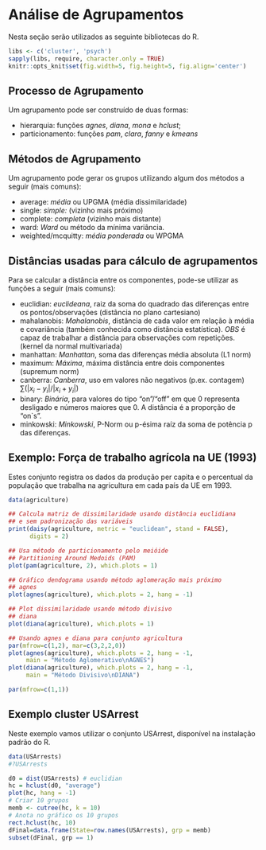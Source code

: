 # Análise de Agrupamentos {#AA}

Nesta seção serão utilizados as seguinte bibliotecas do R.
```r
libs <- c('cluster', 'psych')
sapply(libs, require, character.only = TRUE)
knitr::opts_knit$set(fig.width=5, fig.height=5, fig.align='center')
```

## Processo de Agrupamento {#AAprocess}

Um agrupamento pode ser construído de duas formas:

- hierarquia: funções *agnes*, *diana*, *mona* e *hclust*;
- particionamento: funções *pam*, *clara*, *fanny* e *kmeans* 

## Métodos de Agrupamento {#AAmethod}

Um agrupamento pode gerar os grupos utilizando algum dos métodos a seguir (mais comuns):

- average: *média* ou UPGMA (média dissimilaridade)
- single: *simple:* (vizinho mais próximo)
- complete: *completa* (vizinho mais distante)
- ward: *Ward* ou método da mínima variância.
- weighted/mcquitty: *média ponderada* ou WPGMA

## Distâncias usadas para cálculo de agrupamentos {#AAdist}

Para se calcular a distância entre os componentes, pode-se utilizar as funções a seguir (mais comuns):

- euclidian: *euclideana*, raiz da soma do quadrado das diferenças entre os pontos/observações (distância no plano cartesiano)
- mahalanobis: *Mahalanobis*, distância de cada valor em relação à média e covariância (também conhecida como distância estatística). _OBS_ é capaz de trabalhar a distância para observações com repetições. (kernel da normal multivariada)
- manhattan: *Manhattan*, soma das diferenças média absoluta (L1 norm)
- maximum: *Máxima*, máxima distância entre dois componentes (supremum norm)
- canberra: *Canberra*, uso em valores não negativos (p.ex. contagem) $\sum(|x_i - y_i| / |x_i + y_i|)$
- binary: *Binária*, para valores do tipo "on"/"off" em que $0$ representa desligado e números maiores que $0$. A distância é a proporção de "on`s".
- minkowski: *Minkowski*, P-Norm ou p-ésima raíz da soma de potência p das diferenças.

## Exemplo: Força de trabalho agrícola na UE (1993)

Estes conjunto registra os dados da produção per capita e o percentual da população que trabalha na agricultura em cada país da UE em 1993.

```r
data(agriculture)

## Calcula matriz de dissimilaridade usando distância euclidiana 
## e sem padronização das variáveis
print(daisy(agriculture, metric = "euclidean", stand = FALSE),
      digits = 2)

## Usa método de particionamento pelo meióide 
## Partitioning Around Medoids (PAM)
plot(pam(agriculture, 2), which.plots = 1)

## Gráfico dendograma usando método aglomeração mais próximo
## agnes
plot(agnes(agriculture), which.plots = 2, hang = -1)

## Plot dissimilaridade usando método divisivo
## diana
plot(diana(agriculture), which.plots = 1)

## Usando agnes e diana para conjunto agricultura
par(mfrow=c(1,2), mar=c(3,2,2,0))
plot(agnes(agriculture), which.plots = 2, hang = -1,
     main = "Método Aglomerativo\nAGNES")
plot(diana(agriculture), which.plots = 2, hang = -1,
     main = "Método Divisivo\nDIANA")

```

```r

par(mfrow=c(1,1))
```

## Exemplo cluster USArrest

Neste exemplo vamos utilizar o conjunto USArrest, disponível na instalação padrão do R.

```r
data(USArrests)
#?USArrests

d0 = dist(USArrests) # euclidian
hc = hclust(d0, "average")
plot(hc, hang = -1)
# Criar 10 grupos
memb <- cutree(hc, k = 10)
# Anota no gráfico os 10 grupos
rect.hclust(hc, 10)
dFinal=data.frame(State=row.names(USArrests), grp = memb)
subset(dFinal, grp == 1)
```

